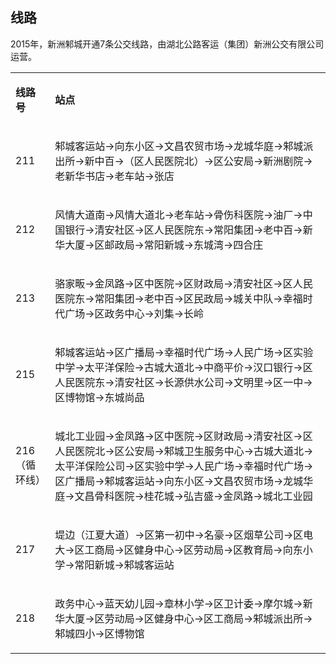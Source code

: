{{expand|time=2009-06-22T13:02:50+00:00}}
== 线路 ==
2015年，新洲邾城开通7条公交线路，由湖北公路客运（集团）新洲公交有限公司运营。
{| class="wikitable"
|'''线路号'''
|'''站点'''
|-
|211
|邾城客运站→向东小区→文昌农贸市场→龙城华庭→邾城派出所→新中百→（区人民医院北）→区公安局→新洲剧院→老新华书店→老车站→张店
|-
|212
|风情大道南→风情大道北→老车站→骨伤科医院→油厂→中国银行→清安社区→区人民医院东→常阳集团→老中百→新华大厦→区邮政局→常阳新城→东城湾→四合庄
|-
|213
|骆家畈→金凤路→区中医院→区财政局→清安社区→区人民医院东→常阳集团→老中百→区民政局→城关中队→幸福时代广场→区政务中心→刘集→长岭
|-
|215
|邾城客运站→区广播局→幸福时代广场→人民广场→区实验中学→太平洋保险→古城大道北→中商平价→汉口银行→区人民医院东→清安社区→长源供水公司→文明里→区一中→区博物馆→东城尚品
|-
|216（循环线）
|城北工业园→金凤路→区中医院→区财政局→清安社区→区人民医院北→区公安局→邾城卫生服务中心→古城大道北→太平洋保险公司→区实验中学→人民广场→幸福时代广场→区广播局→邾城客运站→向东小区→文昌农贸市场→龙城华庭→文昌骨科医院→桂花城→弘吉盛→金凤路→城北工业园
|-
|217
|堤边（江夏大道）→区第一初中→名豪→区烟草公司→区电大→区工商局→区健身中心→区劳动局→区教育局→向东小学→常阳新城→邾城客运站
|-
|218
|政务中心→蓝天幼儿园→章林小学→区卫计委→摩尔城→新华大厦→区劳动局→区健身中心→区工商局→邾城派出所→邾城四小→区博物馆
|}